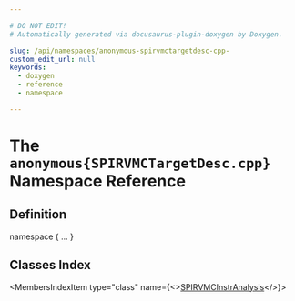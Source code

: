 ```yaml
---

# DO NOT EDIT!
# Automatically generated via docusaurus-plugin-doxygen by Doxygen.

slug: /api/namespaces/anonymous-spirvmctargetdesc-cpp-
custom_edit_url: null
keywords:
  - doxygen
  - reference
  - namespace

---
```





# The `anonymous{SPIRVMCTargetDesc.cpp}` Namespace Reference

<DoxygenPage pluginConfig={pluginConfig}>



## Definition

<CodeBlock>namespace &#123; ... &#125;</CodeBlock>

## Classes Index

<MembersIndex>

<MembersIndexItem
  type="class"
  name={<><a href="/docs/api/classes/anonymous-namespace-spirvmctargetdesc-cpp-/spirvmcinstranalysis">SPIRVMCInstrAnalysis</a></>}>
</MembersIndexItem>

</MembersIndex>


</DoxygenPage>
